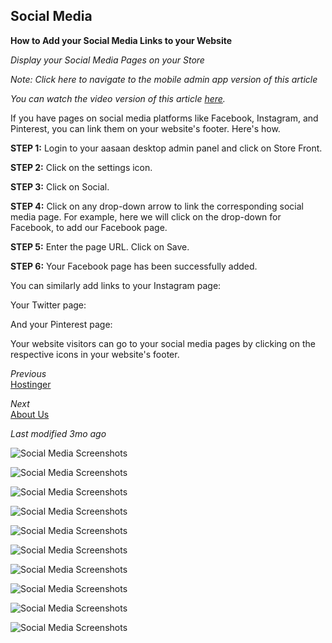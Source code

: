 ## Social Media

**How to Add your Social Media Links to your Website**

*Display your Social Media Pages on your Store*

*Note: Click here to navigate to the mobile admin app version of this article*

*You can watch the video version of this article [here](video-link).*

If you have pages on social media platforms like Facebook, Instagram, and Pinterest, you can link them on your website's footer. Here's how.

**STEP 1:**
Login to your aasaan desktop admin panel and click on Store Front.

**STEP 2:**
Click on the settings icon.

**STEP 3:**
Click on Social.

**STEP 4:**
Click on any drop-down arrow to link the corresponding social media page. For example, here we will click on the drop-down for Facebook, to add our Facebook page.

**STEP 5:**
Enter the page URL.
Click on Save.

**STEP 6:**
Your Facebook page has been successfully added.

You can similarly add links to your Instagram page:

Your Twitter page:

And your Pinterest page:

Your website visitors can go to your social media pages by clicking on the respective icons in your website's footer.

*Previous*  
[Hostinger](previous-link)

*Next*  
[About Us](next-link)

*Last modified 3mo ago*

![Social Media Screenshots](https://cdn.aasaan.app/docs/social/social_1.png)

![Social Media Screenshots](https://cdn.aasaan.app/docs/social/social_2.png)

![Social Media Screenshots](https://cdn.aasaan.app/docs/social/social_3.png)

![Social Media Screenshots](https://cdn.aasaan.app/docs/social/social_4.png)

![Social Media Screenshots](https://cdn.aasaan.app/docs/social/social_5.png)

![Social Media Screenshots](https://cdn.aasaan.app/docs/social/social_6.png)

![Social Media Screenshots](https://cdn.aasaan.app/docs/social/social_7.jpg)

![Social Media Screenshots](https://cdn.aasaan.app/docs/social/social_8.jpg)

![Social Media Screenshots](https://cdn.aasaan.app/docs/social/social_9.jpg)

![Social Media Screenshots](https://cdn.aasaan.app/docs/social/social_10.png)
